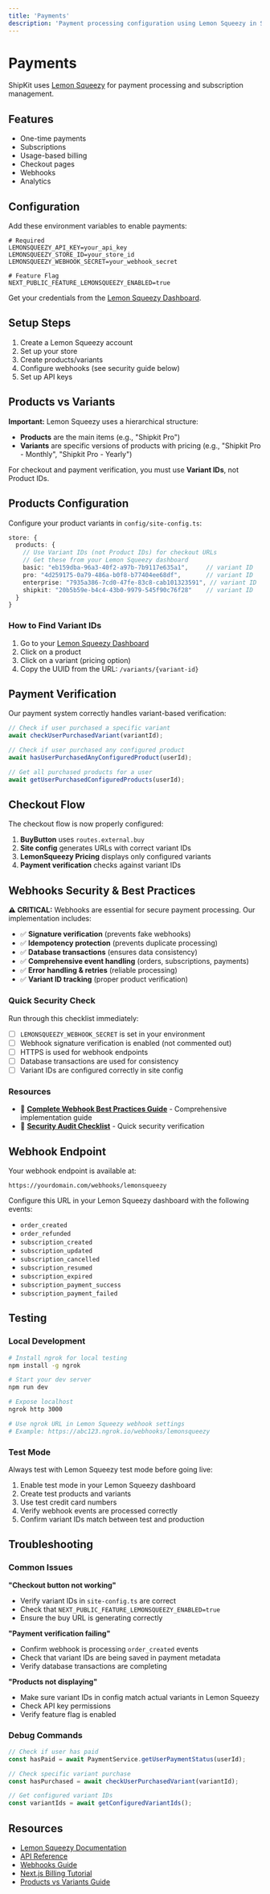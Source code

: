 ```yaml
---
title: 'Payments'
description: 'Payment processing configuration using Lemon Squeezy in ShipKit'
---
```


# Payments

ShipKit uses [Lemon Squeezy](https://lemonsqueezy.com) for payment processing and subscription management.

## Features

- One-time payments
- Subscriptions
- Usage-based billing
- Checkout pages
- Webhooks
- Analytics

## Configuration

Add these environment variables to enable payments:

```env
# Required
LEMONSQUEEZY_API_KEY=your_api_key
LEMONSQUEEZY_STORE_ID=your_store_id
LEMONSQUEEZY_WEBHOOK_SECRET=your_webhook_secret

# Feature Flag
NEXT_PUBLIC_FEATURE_LEMONSQUEEZY_ENABLED=true
```

Get your credentials from the [Lemon Squeezy Dashboard](https://app.lemonsqueezy.com/settings/api).

## Setup Steps

1. Create a Lemon Squeezy account
2. Set up your store
3. Create products/variants
4. Configure webhooks (see security guide below)
5. Set up API keys

## Products vs Variants

**Important:** Lemon Squeezy uses a hierarchical structure:
- **Products** are the main items (e.g., "Shipkit Pro")
- **Variants** are specific versions of products with pricing (e.g., "Shipkit Pro - Monthly", "Shipkit Pro - Yearly")

For checkout and payment verification, you must use **Variant IDs**, not Product IDs.

## Products Configuration

Configure your product variants in `config/site-config.ts`:

```typescript
store: {
  products: {
    // Use Variant IDs (not Product IDs) for checkout URLs
    // Get these from your Lemon Squeezy dashboard
    basic: "eb159dba-96a3-40f2-a97b-7b9117e635a1",     // variant ID
    pro: "4d259175-0a79-486a-b0f8-b77404ee68df",       // variant ID
    enterprise: "7935a386-7cd0-47fe-83c8-cab101323591", // variant ID
    shipkit: "20b5b59e-b4c4-43b0-9979-545f90c76f28"    // variant ID
  }
}
```

### How to Find Variant IDs

1. Go to your [Lemon Squeezy Dashboard](https://app.lemonsqueezy.com/products)
2. Click on a product
3. Click on a variant (pricing option)
4. Copy the UUID from the URL: `/variants/{variant-id}`

## Payment Verification

Our payment system correctly handles variant-based verification:

```typescript
// Check if user purchased a specific variant
await checkUserPurchasedVariant(variantId);

// Check if user purchased any configured product
await hasUserPurchasedAnyConfiguredProduct(userId);

// Get all purchased products for a user
await getUserPurchasedConfiguredProducts(userId);
```

## Checkout Flow

The checkout flow is now properly configured:

1. **BuyButton** uses `routes.external.buy`
2. **Site config** generates URLs with correct variant IDs
3. **LemonSqueezy Pricing** displays only configured variants
4. **Payment verification** checks against variant IDs

## Webhooks Security & Best Practices

**⚠️ CRITICAL:** Webhooks are essential for secure payment processing. Our implementation includes:

- ✅ **Signature verification** (prevents fake webhooks)
- ✅ **Idempotency protection** (prevents duplicate processing)
- ✅ **Database transactions** (ensures data consistency)
- ✅ **Comprehensive event handling** (orders, subscriptions, payments)
- ✅ **Error handling & retries** (reliable processing)
- ✅ **Variant ID tracking** (proper product verification)

### Quick Security Check

Run through this checklist immediately:

- [ ] `LEMONSQUEEZY_WEBHOOK_SECRET` is set in your environment
- [ ] Webhook signature verification is enabled (not commented out)
- [ ] HTTPS is used for webhook endpoints
- [ ] Database transactions are used for consistency
- [ ] Variant IDs are configured correctly in site config

### Resources

- 📖 **[Complete Webhook Best Practices Guide](../integrations/lemonsqueezy-webhooks-best-practices.md)** - Comprehensive implementation guide
- 🔐 **[Security Audit Checklist](../LEMONSQUEEZY_WEBHOOK_SECURITY_AUDIT.md)** - Quick security verification

## Webhook Endpoint

Your webhook endpoint is available at:
```
https://yourdomain.com/webhooks/lemonsqueezy
```

Configure this URL in your Lemon Squeezy dashboard with the following events:
- `order_created`
- `order_refunded`
- `subscription_created`
- `subscription_updated`
- `subscription_cancelled`
- `subscription_resumed`
- `subscription_expired`
- `subscription_payment_success`
- `subscription_payment_failed`

## Testing

### Local Development
```bash
# Install ngrok for local testing
npm install -g ngrok

# Start your dev server
npm run dev

# Expose localhost
ngrok http 3000

# Use ngrok URL in Lemon Squeezy webhook settings
# Example: https://abc123.ngrok.io/webhooks/lemonsqueezy
```

### Test Mode
Always test with Lemon Squeezy test mode before going live:
1. Enable test mode in your Lemon Squeezy dashboard
2. Create test products and variants
3. Use test credit card numbers
4. Verify webhook events are processed correctly
5. Confirm variant IDs match between test and production

## Troubleshooting

### Common Issues

**"Checkout button not working"**
- Verify variant IDs in `site-config.ts` are correct
- Check that `NEXT_PUBLIC_FEATURE_LEMONSQUEEZY_ENABLED=true`
- Ensure the buy URL is generating correctly

**"Payment verification failing"**
- Confirm webhook is processing `order_created` events
- Check that variant IDs are being saved in payment metadata
- Verify database transactions are completing

**"Products not displaying"**
- Make sure variant IDs in config match actual variants in Lemon Squeezy
- Check API key permissions
- Verify feature flag is enabled

### Debug Commands

```typescript
// Check if user has paid
const hasPaid = await PaymentService.getUserPaymentStatus(userId);

// Check specific variant purchase
const hasPurchased = await checkUserPurchasedVariant(variantId);

// Get configured variant IDs
const variantIds = await getConfiguredVariantIds();
```

## Resources

- [Lemon Squeezy Documentation](https://docs.lemonsqueezy.com)
- [API Reference](https://docs.lemonsqueezy.com/api)
- [Webhooks Guide](https://docs.lemonsqueezy.com/guides/webhooks)
- [Next.js Billing Tutorial](https://docs.lemonsqueezy.com/guides/tutorials/nextjs-saas-billing)
- [Products vs Variants Guide](https://docs.lemonsqueezy.com/guides/products-variants)
